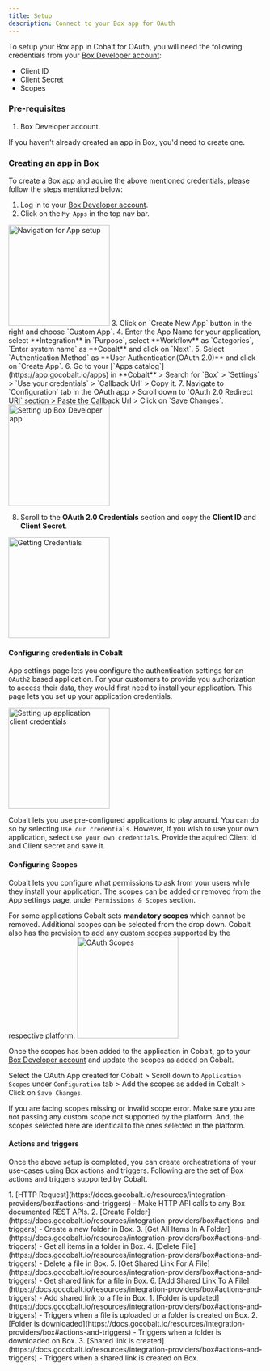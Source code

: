```yaml
---
title: Setup
description: Connect to your Box app for OAuth
---
```

To setup your Box app in Cobalt for OAuth, you will need the following credentials from your [Box Developer account](https://developer.box.com/):
- Client ID
- Client Secret
- Scopes

### Pre-requisites

1. Box Developer account.

<Info>If you haven't already created an app in Box, you'd need to create one.</Info>

### Creating an app in Box

To create a Box app and aquire the above mentioned credentials, please follow the steps mentioned below:

1. Log in to your [Box Developer account](https://developer.box.com/).
2. Click on the `My Apps` in the top nav bar.
<img height="200" src="/images/Box/box_navigation.png" alt="Navigation for App setup"/>
3. Click on `Create New App` button in the right and choose `Custom App`.
4. Enter the App Name for your application, select **Integration** in `Purpose`, select **Workflow** as `Categories`, `Enter system name` as **Cobalt** and click on `Next`.
5. Select `Authentication Method` as **User Authentication(OAuth 2.0)** and click on `Create App`.
6. Go to your [`Apps catalog`](https://app.gocobalt.io/apps) in **Cobalt** > Search for `Box` > `Settings` > `Use your credentials` > `Callback Url` > Copy it.
7. Navigate to `Configuration` tab in the OAuth app > Scroll down to `OAuth 2.0 Redirect URI` section > Paste the Callback Url > Click on `Save Changes`.
<img height="200" src="/images/Box/box_config.png" alt="Setting up Box Developer app"/>

8. Scroll to the **OAuth 2.0 Credentials** section and copy the **Client ID** and **Client Secret**.
<img height="200" src="/images/Box/box_credentials.png" alt="Getting Credentials"/>

#### Configuring credentials in Cobalt
App settings page lets you configure the authentication settings for an `OAuth2` based application. For your customers to provide you authorization to access their data,
they would first need to install your application. This page lets you set up your application credentials.

<img height="200" src="/images/Box/box_cobalt.png" alt="Setting up application client credentials"/>

Cobalt lets you use pre-configured applications to play around. You can do so by selecting `Use our credentials`. However, if you wish to use your own application,
select `Use your own credentials`. Provide the aquired Client Id and Client secret and save it.

#### Configuring Scopes
Cobalt lets you configure what permissions to ask from your users while they install your application. The scopes can be added or removed from the App settings page, under `Permissions & Scopes`
section. 

For some applications Cobalt sets **mandatory scopes** which cannot be removed. Additional scopes can be selected from the drop down. Cobalt also has the provision to add any 
custom scopes supported by the respective platform.
<img height="200" src="/images/Box/box_scopes.png" alt="OAuth Scopes"/>

Once the scopes has been added to the application in Cobalt, go to your [Box Developer account](https://developer.box.com/) and update the scopes as added on Cobalt.

Select the OAuth App created for Cobalt > Scroll down to `Application Scopes` under `Configuration` tab > Add the scopes as added in Cobalt > Click on `Save Changes`. 

<Warning>
If you are facing scopes missing or invalid scope error. Make sure you are not passing any custom scope not supported by the platform. And, the scopes selected here are
identical to the ones selected in the platform.
</Warning>

#### Actions and triggers
Once the above setup is completed, you can create orchestrations of your use-cases using Box actions and triggers. Following are the set of Box actions and triggers
supported by Cobalt.

<Tabs>
  <Tab title="Actions">
     1. [HTTP Request](https://docs.gocobalt.io/resources/integration-providers/box#actions-and-triggers) - Make HTTP API calls to any Box documented REST APIs.
     2. [Create Folder](https://docs.gocobalt.io/resources/integration-providers/box#actions-and-triggers) - Create a new folder in Box.
     3. [Get All Items In A Folder](https://docs.gocobalt.io/resources/integration-providers/box#actions-and-triggers) - Get all items in a folder in Box.
     4. [Delete File](https://docs.gocobalt.io/resources/integration-providers/box#actions-and-triggers) - Delete a file in Box.
     5. [Get Shared Link For A File](https://docs.gocobalt.io/resources/integration-providers/box#actions-and-triggers) - Get shared link for a file in Box.
     6. [Add Shared Link To A File](https://docs.gocobalt.io/resources/integration-providers/box#actions-and-triggers) - Add shared link to a file in Box.


  </Tab>
  <Tab title="Triggers">
         1. [Folder is updated](https://docs.gocobalt.io/resources/integration-providers/box#actions-and-triggers) - Triggers when a file is uploaded or a folder is created on Box.
         2. [Folder is downloaded](https://docs.gocobalt.io/resources/integration-providers/box#actions-and-triggers) - Triggers when a folder is downloaded on Box.
         3. [Shared link is created](https://docs.gocobalt.io/resources/integration-providers/box#actions-and-triggers) - Triggers when a shared link is created on Box.
  </Tab>
</Tabs>